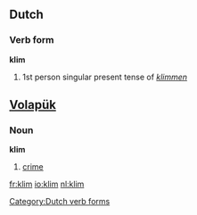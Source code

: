 ==Dutch==
===Verb form===
'''klim'''
# 1st person singular present tense of ''[[klimmen]]''
[[Category:Dutch verb forms]]

==[[Volapük]]==

===Noun===
'''klim'''

# [[crime]]

[[fr:klim]]
[[io:klim]]
[[nl:klim]]